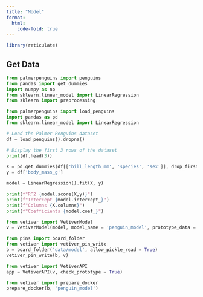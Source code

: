 ```yaml
---
title: "Model"
format:
  html:
    code-fold: true
---
```


```R
library(reticulate)
```

## Get Data

```Python
from palmerpenguins import penguins
from pandas import get_dummies
import numpy as np
from sklearn.linear_model import LinearRegression
from sklearn import preprocessing

from palmerpenguins import load_penguins
import pandas as pd
from sklearn.linear_model import LinearRegression

# Load the Palmer Penguins dataset
df = load_penguins().dropna()

# Display the first 3 rows of the dataset
print(df.head(3))

X = pd.get_dummies(df[['bill_length_mm', 'species', 'sex']], drop_first = True)
y = df['body_mass_g']

model = LinearRegression().fit(X, y)

print(f"R^2 {model.score(X,y)}")
print(f"Intercept {model.intercept_}")
print(f"Columns {X.columns}")
print(f"Coefficients {model.coef_}")

from vetiver import VetiverModel
v = VetiverModel(model, model_name = 'penguin_model', prototype_data = X)

from pins import board_folder
from vetiver import vetiver_pin_write
b = board_folder('data/model', allow_pickle_read = True)
vetiver_pin_write(b, v)

from vetiver import VetiverAPI
app = VetiverAPI(v, check_prototype = True)

from vetiver import prepare_docker
prepare_docker(b, 'penguin_model')
```
